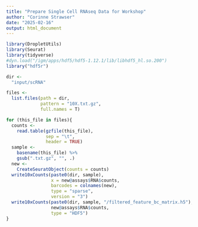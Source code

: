 ```yaml
---
title: "Prepare Single Cell RNAseq Data for Workshop"
author: "Corinne Strawser"
date: "2025-02-16"
output: html_document
---
```


```r
library(DropletUtils)
library(Seurat)
library(tidyverse)
#dyn.load("/igm/apps/hdf5/hdf5-1.12.1/lib/libhdf5_hl.so.200")
library("hdf5r")

dir <-
  "input/scRNA"

files <-
  list.files(path = dir,
             pattern = "10X.txt.gz",
             full.names = T)

for (this_file in files){
  counts <-
    read.table(gzfile(this_file),
               sep = "\t",
               header = TRUE)
  sample <-
    basename(this_file) %>%
    gsub(".txt.gz", "", .)
  new <-
    CreateSeuratObject(counts = counts)
  write10xCounts(paste0(dir, sample),
                 x = new@assays$RNA$counts,
                 barcodes = colnames(new),
                 type = "sparse",
                 version = "3")
  write10xCounts(paste0(dir, sample, "/filtered_feature_bc_matrix.h5"),
                 new@assays$RNA$counts,
                 type = "HDF5")
}
```

